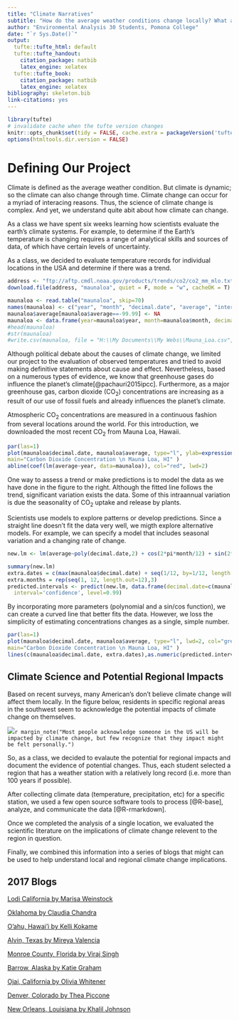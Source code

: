 ```yaml
---
title: "Climate Narratives"
subtitle: "How do the average weather conditions change locally? What are the implications of climate change?"
author: "Environmental Analysis 30 Students, Pomona College"
date: "`r Sys.Date()`"
output:
  tufte::tufte_html: default
  tufte::tufte_handout:
    citation_package: natbib
    latex_engine: xelatex
  tufte::tufte_book:
    citation_package: natbib
    latex_engine: xelatex
bibliography: skeleton.bib
link-citations: yes
---
```


```r
library(tufte)
# invalidate cache when the tufte version changes
knitr::opts_chunk$set(tidy = FALSE, cache.extra = packageVersion('tufte'))
options(htmltools.dir.version = FALSE)
```

# Defining Our Project

Climate is defined as the average weather condition. But climate is dynamic; so the climate can also change through time. Climate change can occur for a myriad of interacing reasons. Thus, the science of climate change is complex. And yet, we understand quite abit about how climate can change.

As a class we have spent six weeks learning how scientists evaluate the earth's climate systems. For example, to determine if the Earth's temperature is changing requires a range of analytical skills and sources of data, of which have certain levels of uncertainty. 

As a class, we decided to evaluate temperature records for individual locations in the USA and determine if there was a trend. 

```r
address <- "ftp://aftp.cmdl.noaa.gov/products/trends/co2/co2_mm_mlo.txt"
download.file(address, "maunaloa", quiet = F, mode = "w", cacheOK = T)

maunaloa <- read.table("maunaloa", skip=70)
names(maunaloa) <- c("year", "month", "decimal.date", "average", "interpolated", "trend", "days")
maunaloa$average[maunaloa$average==-99.99] <- NA
maunaloa <- data.frame(year=maunaloa$year, month=maunaloa$month, decimal.date=maunaloa$decimal.date, average=maunaloa$average)
#head(maunaloa)
#str(maunaloa)
#write.csv(maunaloa, file = "H:\\My Documents\\My Webs\\Mauna_Loa.csv", eol = "\n", row.names = F)
```

Although political debate about the causes of climate change, we limited our project to the evaluation of observed temperatures and tried to avoid making definitive statements about cause and effect. Nevertheless, based on a numerous types of evidence, we know that greenhouse gases do influence the planet's climate[@pachauri2015ipcc]. Furthermore, as a major greenhouse gas, carbon dioxide (CO<sub>2</sub>) concentrations are increasing as a result of our use of fossil fuels and already influences the planet's climate.

Atmospheric CO<sub>2</sub> concentrations are measured in a continuous fashion from several locations around the world. For this introduction, we downloaded the most recent CO<sub>2</sub> from Mauna Loa, Hawaii. 

```r
par(las=1)
plot(maunaloa$decimal.date, maunaloa$average, type="l", ylab=expression(CO[2]*~ "(ppm)"), xlab="Year", 
main="Carbon Dioxide Concentration \n Mauna Loa, HI" )
abline(coef(lm(average~year, data=maunaloa)), col="red", lwd=2)
```

One way to assess a trend or make predictions is to model the data as we have done in the figure to the right. Although the fitted line follows the trend, significant variation exists the data. Some of this intraannual variation is due the seasonality of CO<sub>2</sub> uptake and release by plants. 

Scientists use models to explore patterns or develop predictions. Since a straight line doesn't fit the data very well, we migth explore alternative models. For example, we can specify a model that includes seasonal variation and a changing rate of change. 

```r
new.lm <- lm(average~poly(decimal.date,2) + cos(2*pi*month/12) + sin(2*pi*month/12), data=maunaloa, na.action = na.exclude)

summary(new.lm)
extra.dates = c(max(maunaloa$decimal.date) + seq(1/12, by=1/12, length.out=20))
extra.months = rep(seq(1, 12, length.out=12),3) 
predicted.intervals <- predict(new.lm, data.frame(decimal.date=c(maunaloa$decimal.date, extra.dates), month=c(maunaloa$month, extra.months[2:21])), 
  interval='confidence', level=0.99)

```  

By incorporating more parameters (polynomial and a sin/cos function), we can create a curved line that better fits the data. However, we loss the simplicity of estimating concentrations changes as a single, simple number.

```r
par(las=1)
plot(maunaloa$decimal.date, maunaloa$average, type="l", lwd=2, col="grey40", ylab=expression(CO[2]*~ "(ppm)"), xlab="Year", 
main="Carbon Dioxide Concentration \n Mauna Loa, HI" )
lines(c(maunaloa$decimal.date, extra.dates),as.numeric(predicted.intervals[,1]),col='blueviolet',lwd=1)
```

## Climate Science and Potential Regional Impacts

Based on recent surveys, many American's don't believe climate change will affect them locally. In the figure below, residents in specific regional areas in the southwest seem to acknowledge the potential impacts of climate change on themselves.

![](../graphics/LocalImpactClimateSurvey.jpg)`r margin_note("Most people acknowledge someone in the US will be impacted by climate change, but few recognize that they impact might be felt personally.")`

So, as a class, we decided to evalaute the potential for regional impacts and document the evidence of potential changes. Thus, each student selected a region that has a weather station with a relatively long record (i.e. more than 100 years if possible).

After collecting climate data (temperature, precipitation, etc) for a specific station, we used a few open source software tools to process [@R-base], analyze, and communicate the data [@R-rmarkdown].

Once we completed the analysis of a single location, we evaluated the scientific literature on the implications of climate change relevent to the region in question. 

Finally, we combined this information into a series of blogs that might can be used to help understand local and regional climate change implications. 

## 2017 Blogs

[Lodi California by Marisa Weinstock](Weinstock_Blog.html)

[Oklahoma by Claudia Chandra](Claudia_s_Blog_Post.html)

[O'ahu, Hawai'i by Kelli Kokame](Kokame_Blog.html)

[Alvin, Texas by Mireya Valencia](Valencia_Blog1.html)

[Monroe County, Florida by Viraj Singh](Singh_Blog.html)

[Barrow, Alaska by Katie Graham](Graham_Blog.html)

[Ojai, California by Olivia Whitener](Whitener_Blog.html)

[Denver, Colorado by Thea Piccone](Piccone_Blog.html)

[New Orleans, Louisiana by Khalil Johnson](Johnson_Blog.html)

